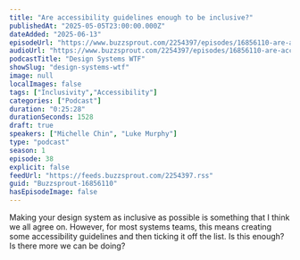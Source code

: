 ```yaml
---
title: "Are accessibility guidelines enough to be inclusive?"
publishedAt: "2025-05-05T23:00:00.000Z"
dateAdded: "2025-06-13"
episodeUrl: "https://www.buzzsprout.com/2254397/episodes/16856110-are-accessibility-guidelines-enough-to-be-inclusive.mp3"
audioUrl: "https://www.buzzsprout.com/2254397/episodes/16856110-are-accessibility-guidelines-enough-to-be-inclusive.mp3"
podcastTitle: "Design Systems WTF"
showSlug: "design-systems-wtf"
image: null
localImages: false
tags: ["Inclusivity","Accessibility"]
categories: ["Podcast"]
duration: "0:25:28"
durationSeconds: 1528
draft: true
speakers: ["Michelle Chin", "Luke Murphy"]
type: "podcast"
season: 1
episode: 38
explicit: false
feedUrl: "https://feeds.buzzsprout.com/2254397.rss"
guid: "Buzzsprout-16856110"
hasEpisodeImage: false
---
```

Making your design system as inclusive as possible is something that I think we all agree on. However, for most systems teams, this means creating some accessibility guidelines and then ticking it off the list. Is this enough? Is there more we can be doing?
